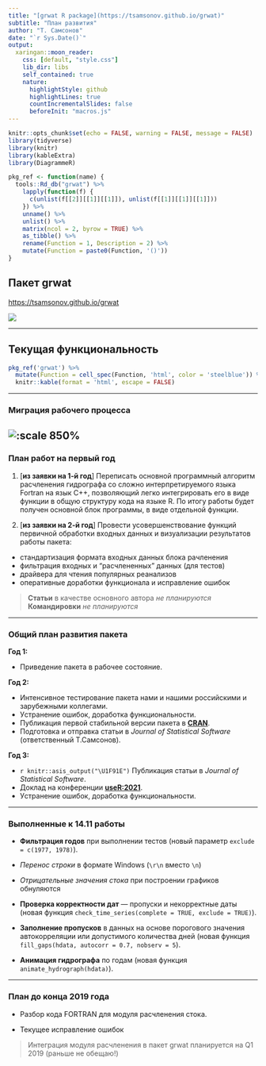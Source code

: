 ```yaml
---
title: "[grwat R package](https://tsamsonov.github.io/grwat)"
subtitle: "План развития"
author: "Т. Самсонов"
date: "`r Sys.Date()`"
output:
  xaringan::moon_reader:
    css: [default, "style.css"]
    lib_dir: libs
    self_contained: true
    nature:
      highlightStyle: github
      highlightLines: true
      countIncrementalSlides: false
      beforeInit: "macros.js"
---
```


```r
knitr::opts_chunk$set(echo = FALSE, warning = FALSE, message = FALSE)
library(tidyverse)
library(knitr)
library(kableExtra)
library(DiagrammeR)

pkg_ref <- function(name) {
  tools::Rd_db("grwat") %>% 
    lapply(function(f) {
      c(unlist(f[[2]][[1]][[1]]), unlist(f[[1]][[1]][[1]]))
    }) %>% 
    unname() %>% 
    unlist() %>% 
    matrix(ncol = 2, byrow = TRUE) %>% 
    as_tibble() %>% 
    rename(Function = 1, Description = 2) %>% 
    mutate(Function = paste0(Function, '()'))
}
```

## Пакет grwat

[https://tsamsonov.github.io/grwat](https://tsamsonov.github.io/grwat)

![](img/grwat.png)

---

## Текущая функциональность

```r
pkg_ref('grwat') %>% 
  mutate(Function = cell_spec(Function, 'html', color = 'steelblue')) %>% 
  knitr::kable(format = 'html', escape = FALSE)
```

---

### Миграция рабочего процесса

![:scale 850%](img/grwat_scheme.png)
---

### План работ на первый год

1. [__из заявки на 1-й год__] Переписать основной программный алгоритм расчленения гидрографа со сложно интерпретируемого языка Fortran на язык С++, позволяющий легко интегрировать его в виде функции в общую структуру кода на языке R. По итогу работы будет получен основной блок программы, в виде отдельной функции. 

2. [__из заявки на 2-й год__] Провести усовершенствование функций первичной обработки входных данных и визуализации результатов работы пакета: 
  - стандартизация формата входных данных блока рачленения
  - фильтрация входных и "расчлененных" данных (для тестов)
  - драйвера для чтения популярных реанализов
  - оперативные доработки функционала и исправление ошибок

> __Статьи__ в качестве основного автора _не планируются_
> __Командировки__ _не планируются_

---

### Общий план развития пакета

__Год 1:__ 

- Приведение пакета в рабочее состояние.

__Год 2:__ 

- Интенсивное тестирование пакета нами и нашими российскими и зарубежными коллегами.
- Уcтранение ошибок, доработка функциональности. 
- Публикация первой стабильной версии пакета в [__CRAN__](). 
- Подготовка и отправка статьи в _Journal of Statistical Software_ (ответственный Т.Самсонов).

__Год 3:__ 

- `r knitr::asis_output("\U1F91E")` Публикация статьи в _Journal of Statistical Software_. 
- Доклад на конференции [__useR:2021__]().
- Уcтранение ошибок, доработка функциональности. 

---

### Выполненные к 14.11 работы

- __Фильтрация годов__ при выполнении тестов (новый параметр `exclude = c(1977, 1978)`).
- _Перенос строки_ в формате Windows (`\r\n` вместо `\n`)
- _Отрицательные значения стока_ при построении графиков обнуляются

- __Проверка корректности дат__ — пропуски и некорректные даты (новая функция `check_time_series(complete = TRUE, exclude = TRUE)`).
- __Заполнение пропусков__ в данных на основе порогового значения автокорреляции или допустимого количества дней (новая функция `fill_gaps(hdata, autocorr = 0.7, nobserv = 5`).
- __Анимация гидрографа__ по годам  (новая функция `animate_hydrograph(hdata)`).

---

### План до конца 2019 года

- Разбор кода FORTRAN для модуля расчленения стока. 

- Текущее исправление ошибок

> Интеграция модуля расчленения в пакет grwat планируется на Q1 2019 (раньше не обещаю!)


